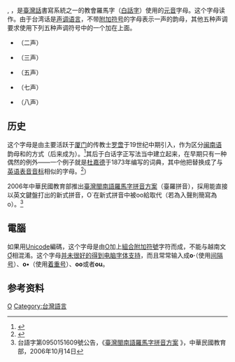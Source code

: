 {{Infobox alphabet|alphabet=拉丁|}}

{{sans|'''O͘'''}} , {{sans|'''o͘ '''}}，是[[臺灣話|臺灣話]]書寫系統之一的教會羅馬字（[[白話字|白話字]]）使用的[[元音|元音]]字母。这个字母读作{{IPAblink|ɔ}}。由于台湾话是[[声调语言|声调语言]]，不带[[附加符号|附加符号]]的字母表示一声的韵母，其他五种声调要求使用下列五种声调符号中的一个加在上面。
*{{sans|O͘{{void}}́ o͘{{void}}́}}（二声）
*{{sans|O͘{{void}}̀ o͘{{void}}̀}}（三声）
*{{sans|O͘{{void}}̂ o͘{{void}}̂}}（五声）
*{{sans|O͘{{void}}̄ o͘{{void}}̄}}（七声）
*{{sans|O̍͘ o̍͘}}（八声）

==历史==
这个字母是由主要活跃于[[厦门|厦门]]的传教士[[罗啻|罗啻]]于19世纪中期引入，作为区分[[闽南语|闽南语]]韵母{{IPA|/o/}}和{{IPA|/ɔ/}}的方式（后来成为{{angle bracket|{{sans|o͘}}}}）。<ref>{{cite web|url=http://203.64.42.21/giankiu/GTH/2002/TOLMJ/giteng/lunbun/K2-kloeter.pdf|title=The History of Peh-oe-ji|last=Klöter|first=Henning|deadurl=yes|archiveurl=https://web.archive.org/web/20110529221109/http://203.64.42.21/giankiu/GTH/2002/TOLMJ/giteng/lunbun/K2-kloeter.pdf|archivedate=2011-05-29|accessdate=2021-02-08}}</ref>其后于白话字正写法当中建立起来，在早期只有一种偶然的例外——一个例子就是[[杜嘉德|杜嘉德]]于1873年编写的词典，其中他把{{angle bracket|{{sans|o͘}}}}替换成了与[[英语表音音标|英语表音音标]]相似的字母。<ref>{{cite book|title=Chinese English Dictionary of the Vernacular or Spoken of Amoy|last=Douglas|first=Carstairs|author-link=Carstairs Douglas|origyear=1873|year=1990|location=Taipei|publisher=Southern Materials Center|isbn=957-9482-32-2}}</ref>）

2006年中華民國教育部推出[[臺灣閩南語羅馬字拼音方案|臺灣閩南語羅馬字拼音方案]]（臺羅拼音），採用能直接以英文鍵盤打出的新式拼音，O͘ 在新式拼音中被oo給取代（若為入聲則簡寫為o）。<ref name="tl">台語字第0950151609號公告，《[http://www.edu.tw/files/list/m0001/151609.pdf 臺灣閩南語羅馬字拼音方案] {{Wayback|url=http://www.edu.tw/files/list/m0001/151609.pdf |date=20110728082019 }}》，中華民國教育部，2006年10月14日</ref>

==電腦==
如果用[[Unicode|Unicode]]編碼，这个字母是由[[O|O]]加上[[組合附加符號|組合附加符號]]字符{{unichar|0358|COMBINING DOT ABOVE RIGHT|cwith=◌}}而成，不能与越南文[[Ơ|Ơ]]相混淆。这个字母[[臺灣話#計算機處理|并未很好的得到电脑字体支持]]，而且常常输入成'''o·'''（使用[[间隔号|间隔号]]）、'''o•'''（使用[[着重号|着重号]]）、'''oo'''或者'''ou'''。

==参考资料==
{{reflist}}

{{Alphabet lang|nan}}
{{Latin alphabet}}

[[Category:衍生拉丁字母|O]]

{{DEFAULTSORT:O}}
[[Category:台灣語言|Category:台灣語言]]



{{writingsystem-stub}}